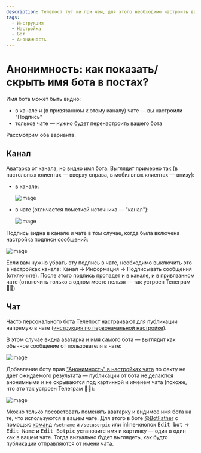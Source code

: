```yaml
---
description: Телепост тут ни при чем, для этого необходимо настроить ваш канал/чат или бота
tags:
  - Инструкция
  - Настройка
  - Бот
  - Анонимность
---
```


# Анонимность: как показать/скрыть имя бота в постах?

Имя бота может быть видно:

* в канале и (в привязанном к этому каналу) чате — вы настроили "Подпись"
* тольков чате — нужно будет перенастроить вашего бота

Рассмотрим оба варианта.

## Канал

Аватарка от канала, но видно имя бота. Выглядит примерно так (в настольных клиентах — вверху справа, в мобильных клиентах — внизу):

* в канале:

  ![image](/images/108638558-eaee3080-74a0-11eb-9257-e40c5fc08456.png)

* в чате (отличается пометкой источника — "канал"):

  ![image](/images/108638076-8205b900-749e-11eb-83b1-0943e89ed681.png)

Подпись видна в канале и чате в том случае, когда была включена настройка подписи сообщений:

![image](/images/108638654-533d1200-74a1-11eb-9b13-d8317b521555.png)

Если вам нужно убрать эту подпись в чате, необходимо выключить это в настройках канала: Канал → Информация → Подписывать сообщения (отключите). После этого подпись пропадет и в канале, и в привязанном чате (отключить только в одном месте нельзя — так устроен Телеграм 🤷‍♂️).

## Чат

Часто персонального бота Телепост настраивают для публикации напрямую в чате ([инструкция по первоначальной настройке](../start/getting-started.mdx)).

В этом случае видна аватарка и имя самого бота — выглядит как обычное сообщение от пользователя в чате:

![image](/images/108639081-ac0daa00-74a3-11eb-9012-aadfb59a5d95.png)

Добавление боту прав ["Анонимность" в настройках чата](https://telegram.org/blog/filters-anonymous-admins-comments/ru?ln=a#anonimnie-administratori-v-gruppah) по факту не дает ожидаемого результата — публикации от бота не делаются анонимными и не скрываются под картинкой и именем чата (похоже, что это так устроен Телеграм 🤷‍♂️):

![image](/images/108638959-f7738880-74a2-11eb-9633-2ae6cb2e0976.png)

Можно только посоветовать поменять аватарку и видимое имя бота на те, что используются в вашем чате. Для этого в боте [@BotFather](https://t.me/BotFather) с помощью [команд](https://core.telegram.org/bots#botfather-commands) `/setname` и `/setuserpic` или inline-кнопок <kbd>Edit bot</kbd> → <kbd>Edit Name</kbd> и <kbd>Edit Botpic</kbd> установите имя и картинку — один в один как в вашем чате. Тогда визуально будет выглядеть, как будто публикации отправляются от имени чата.
